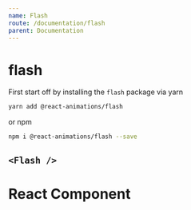 ```yaml
---
name: Flash
route: /documentation/flash
parent: Documentation
---
```



# flash

First start off by installing the `flash` package via yarn

```bash
yarn add @react-animations/flash
```

or npm

```bash
npm i @react-animations/flash --save
```

## `<Flash />`

<Playground>
  <Flash>
    <div
      style={{
        maxWidth: 300,
        boxShadow: "rgba(0, 0, 0, 0.2) 0px 0px 10px",
        backgroundColor: "white",
        textAlign: "center",
        borderRadius: 4,
        padding: 8,
        marginTop: 8,
        width: 300
      }}
    >
      <h1>React Component</h1>
    </div>
  </Flash>
</Playground>
